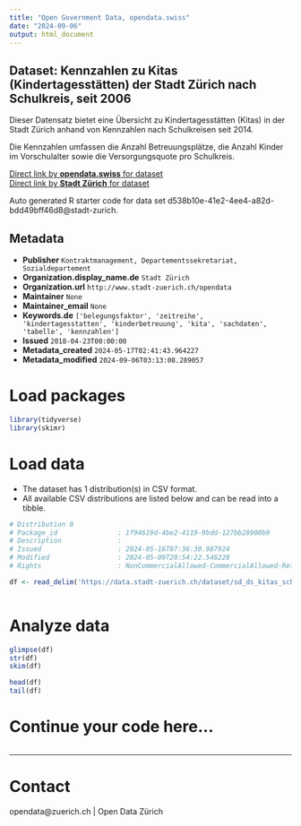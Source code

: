 ```yaml
---
title: "Open Government Data, opendata.swiss"
date: "2024-09-06"
output: html_document
---
```


## Dataset: Kennzahlen zu  Kitas (Kindertagesstätten) der Stadt Zürich nach Schulkreis, seit 2006

Dieser Datensatz bietet eine Übersicht zu Kindertagesstätten (Kitas) in der Stadt Zürich anhand von Kennzahlen nach Schulkreisen seit 2014. 

Die Kennzahlen umfassen die Anzahl Betreuungsplätze, die Anzahl Kinder im Vorschulalter sowie die Versorgungsquote pro Schulkreis.

[Direct link by **opendata.swiss** for dataset](https://opendata.swiss/de/dataset/kennzahlen-zu-kitas-kindertagesstatten-der-stadt-zurich-nach-schulkreis-seit-20062)<br>
[Direct link by **Stadt Zürich** for dataset](https://data.stadt-zuerich.ch/dataset/sd_ds_kitas_schulkreis)

Auto generated R starter code for data set d538b10e-41e2-4ee4-a82d-bdd49bff46d8@stadt-zurich.

## Metadata

- **Publisher** `Kontraktmanagement, Departementssekretariat, Sozialdepartement`
- **Organization.display_name.de** `Stadt Zürich`
- **Organization.url** `http://www.stadt-zuerich.ch/opendata`
- **Maintainer** `None`
- **Maintainer_email** `None`
- **Keywords.de** `['belegungsfaktor', 'zeitreihe', 'kindertagesstatten', 'kinderbetreuung', 'kita', 'sachdaten', 'tabelle', 'kennzahlen']`
- **Issued** `2018-04-23T00:00:00`
- **Metadata_created** `2024-05-17T02:41:43.964227`
- **Metadata_modified** `2024-09-06T03:13:08.289057`


# Load packages

```r

library(tidyverse)
library(skimr)

```

# Load data

-   The dataset has 1 distribution(s) in CSV format.
-   All available CSV distributions are listed below and can be read into a tibble.

```r

# Distribution 0
# Package_id               : 1f94619d-4be2-4119-9bdd-127bb28900b9
# Description              : 
# Issued                   : 2024-05-16T07:36:30.987924
# Modified                 : 2024-05-09T20:54:22.546228
# Rights                   : NonCommercialAllowed-CommercialAllowed-ReferenceNotRequired

df <- read_delim('https://data.stadt-zuerich.ch/dataset/sd_ds_kitas_schulkreis/download/sd_ds_kitas_schulkreis.csv')



```

# Analyze data

```r

glimpse(df)
str(df)
skim(df)

head(df)
tail(df)

```

# Continue your code here...

```r

```

------------------------------------------------------------------------

# Contact

opendata@zuerich.ch | Open Data Zürich
